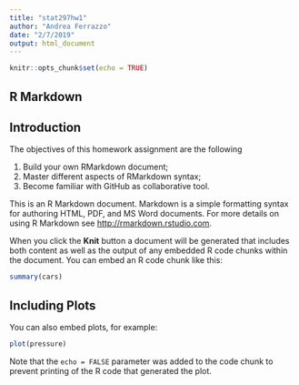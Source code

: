 ```yaml
---
title: "stat297hw1"
author: "Andrea Ferrazzo"
date: "2/7/2019"
output: html_document
---
```


```r
knitr::opts_chunk$set(echo = TRUE)
```

## R Markdown

## Introduction


The objectives of this homework assignment are the following

1. Build your own RMarkdown document;
2. Master different aspects of RMarkdown syntax;
#. Become familiar with GitHub as collaborative tool.

This is an R Markdown document. Markdown is a simple formatting syntax for authoring HTML, PDF, and MS Word documents. For more details on using R Markdown see <http://rmarkdown.rstudio.com>.

When you click the **Knit** button a document will be generated that includes both content as well as the output of any embedded R code chunks within the document. You can embed an R code chunk like this:

```r
summary(cars)
```

## Including Plots

You can also embed plots, for example:

```r
plot(pressure)
```

Note that the `echo = FALSE` parameter was added to the code chunk to prevent printing of the R code that generated the plot.

